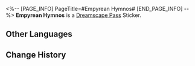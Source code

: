 <%-- [PAGE_INFO]
PageTitle=#Empyrean Hymnos#
[END_PAGE_INFO] --%>
{{Stub|Location information}}
{{Item Infobox
|id          = 223155
|image       = Dreamscape Pass Sticker Empyrean Hymnos.png
|type        = Dreamscape Pass Sticker
|type2       = City That Never Sleeps Stickers
|invCategory = 
|rarity      = 4
|effect      = Digital stickers that can be used to decorate the pages of the Dreamtour Handbook. They come in many different styles.
|description = 
|source1     = [[Gaze upon the Penacony Grand Theater from afar at the Golden Hour]]
}}
{{Description|Those were most likely the most wondrous two hours in your life.}}
'''Empyrean Hymnos''' is a [[Dreamscape Pass]] Sticker.

==Other Languages==
{{Other Languages
|en   = Empyrean Hymnos
|zhs  = 颉颃天籁
|zht  = 頡頏天籟
|ja   = エンピリアン・ハーモニー
|ko   = 창공으로 치솟는 천뢰
|es   = Himno empíreo
|fr   = Hymnes de l'Empyrée
|ru   = Гимн Эмпиреев
|th   = เสียงแห่งสรวงสวรรค์
|vi   = Khúc Hát Thiên Đường
|de   = Himmelsflug
|id   = Himne Bergema
|pt   = Empyrean Hymnos
}}

==Change History==
{{Change History|2.0}}